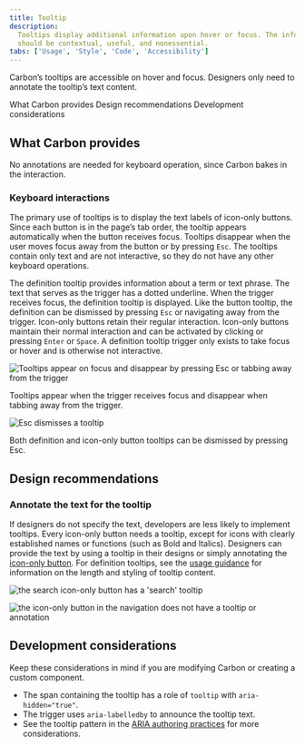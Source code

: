 ```yaml
---
title: Tooltip
description:
  Tooltips display additional information upon hover or focus. The information
  should be contextual, useful, and nonessential.
tabs: ['Usage', 'Style', 'Code', 'Accessibility']
---
```



<PageDescription>

Carbon’s tooltips are accessible on hover and focus. Designers only need to
annotate the tooltip’s text content.

</PageDescription>

<AnchorLinks>

<AnchorLink>What Carbon provides</AnchorLink>
<AnchorLink>Design recommendations</AnchorLink>
<AnchorLink>Development considerations</AnchorLink>

</AnchorLinks>

<A11yStatusTable components="Tooltip" />

## What Carbon provides

No annotations are needed for keyboard operation, since Carbon bakes in the
interaction.

### Keyboard interactions

The primary use of tooltips is to display the text labels of icon-only buttons.
Since each button is in the page’s tab order, the tooltip appears automatically
when the button receives focus. Tooltips disappear when the user moves focus
away from the button or by pressing `Esc`. The tooltips contain only text and
are not interactive, so they do not have any other keyboard operations.

The definition tooltip provides information about a term or text phrase. The
text that serves as the trigger has a dotted underline. When the trigger
receives focus, the definition tooltip is displayed. Like the button tooltip,
the definition can be dismissed by pressing `Esc` or navigating away from the
trigger. Icon-only buttons retain their regular interaction. Icon-only buttons
maintain their normal interaction and can be activated by clicking or pressing
`Enter` or `Space`. A definition tooltip trigger only exists to take focus or
hover and is otherwise not interactive.

<Row>
<Column colLg={8}>

![Tooltips appear on focus and disappear by pressing Esc or tabbing away from the trigger](images/tooltip-accessibility-tab-1.png)

<Caption>

Tooltips appear when the trigger receives focus and disappear when tabbing away
from the trigger.

</Caption>

</Column>
</Row>

<Row>
<Column colLg={8}>

![Esc dismisses a tooltip](images/tooltip-accessibility-tab-2.png)

<Caption>
  Both definition and icon-only button tooltips can be dismissed by pressing
  Esc.
</Caption>

</Column>
</Row>

## Design recommendations

### Annotate the text for the tooltip

If designers do not specify the text, developers are less likely to implement
tooltips. Every icon-only button needs a tooltip, except for icons with clearly
established names or functions (such as Bold and Italics). Designers can provide
the text by using a tooltip in their designs or simply annotating the
[icon-only button](https://carbondesignsystem.com/components/button/accessibility#labeling).
For definition tooltips, see the
[usage guidance](https://carbondesignsystem.com/components/tooltip/usage) for
information on the length and styling of tooltip content.

<DoDontRow>
  <DoDont type="do" caption=" Do specify the text that will appear in the tooltip.">

![the search icon-only button has a 'search' tooltip](images/tooltip-accessibility-tab-3-do.png)

  </DoDont>

  <DoDont type="dont" caption="Do not use icon-only buttons with no tooltip or name annotated.">

![the icon-only button in the navigation does not have a tooltip or annotation](images/tooltip-accessibility-tab-3-dont.png)

  </DoDont>
</DoDontRow>

## Development considerations

Keep these considerations in mind if you are modifying Carbon or creating a
custom component.

- The span containing the tooltip has a role of `tooltip` with
  `aria-hidden="true"`.
- The trigger uses `aria-labelledby` to announce the tooltip text.
- See the tooltip pattern in the
  [ARIA authoring practices](https://w3c.github.io/aria-practices/#tooltip) for
  more considerations.
